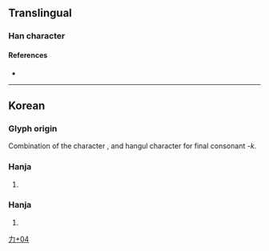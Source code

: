 {{character info/new}}
==Translingual==

===Han character===
{{Han char|rn=19|rad=力|as=04|sn=6|four=|canj=KRN,KRS|ids=⿱加𠃍}}

====References====
* {{Han ref|kx=0146.241|dkj=|dj=|hdz=|uh=3516}}

----

==Korean==

===Glyph origin===
Combination of the character {{m|ko|加|tr=ga|pos=eum-reading: {{ko-l|더하다|to be more than, to add}}, derived from {{ko-l|더|more}}}}, and hangul character {{ko-l|ㄱ}} for final consonant ''-k''.

===Hanja===
{{ko-hanja/new|음역자|각}}

# {{n-g|A character used phonetically; this character has no inherent meaning.}}

===Hanja===
{{ko-hanja/new|음역자|덕}}

# {{n-g|A character used phonetically; this character has no inherent meaning.}}

[[Category:Korean-only CJKV Characters|力+04]]